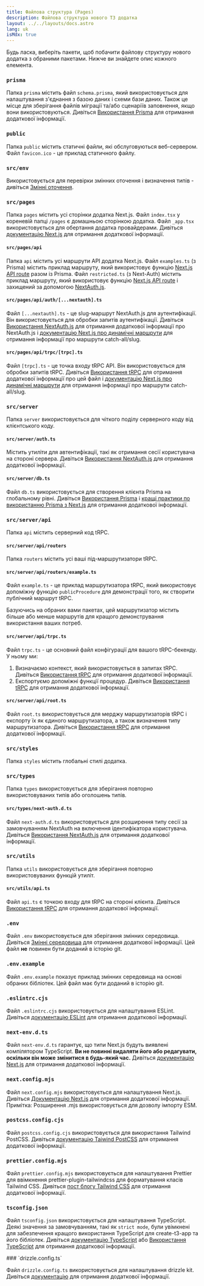 ```yaml
---
title: Файлова структура (Pages)
description: Файлова структура нового T3 додатка
layout: ../../layouts/docs.astro
lang: uk
isMdx: true
---
```



Будь ласка, виберіть пакети, щоб побачити файлову структуру нового додатка з обраними пакетами. Нижче ви знайдете опис кожного елемента.

<Form />

<Diagram />

<div data-components="prisma">

### `prisma`

Папка `prisma` містить файл `schema.prisma`, який використовується для налаштування з'єднання з базою даних і схеми бази даних. Також це місце для зберігання файлів міграції та/або сценаріїв заповнення, якщо вони використовуються. Дивіться [Використання Prisma](/uk/usage/prisma) для отримання додаткової інформації.

</div>
<div>

### `public`

Папка `public` містить статичні файли, які обслуговуються веб-сервером. Файл `favicon.ico` - це приклад статичного файлу.

</div>
<div>

### `src/env`

Використовується для перевірки змінних оточення і визначення типів - дивіться [Змінні оточення](/uk/usage/env-variables).

</div>
<div>

### `src/pages`

Папка `pages` містить усі сторінки додатка Next.js. Файл `index.tsx` у кореневій папці `/pages` є домашньою сторінкою додатка. Файл `_app.tsx` використовується для обертання додатка провайдерами. Дивіться [документацію Next.js](https://nextjs.org/docs/basic-features/pages) для отримання додаткової інформації.

</div>
<div data-components="nextauth trpc">

#### `src/pages/api`

Папка `api` містить усі маршрути API додатка Next.js. Файл `examples.ts` (з Prisma) містить приклад маршруту, який використовує функцію [Next.js API route](https://nextjs.org/docs/api-routes/introduction) разом із Prisma. Файл `restricted.ts` (з Next-Auth) містить приклад маршруту, який використовує функцію [Next.js API route](https://nextjs.org/docs/api-routes/introduction) і захищений за допомогою [NextAuth.js](https://next-auth.js.org/).

</div>
<div data-components="nextauth">

#### `src/pages/api/auth/[...nextauth].ts`

Файл `[...nextauth].ts` - це slug-маршрут NextAuth.js для аутентифікації. Він використовується для обробки запитів аутентифікації. Дивіться [Використання NextAuth.js](/uk/usage/next-auth) для отримання додаткової інформації про NextAuth.js і [документацію Next.js про динамічні маршрути](https://nextjs.org/docs/routing/dynamic-routes) для отримання інформації про маршрути catch-all/slug.

</div>
<div data-components="trpc">

#### `src/pages/api/trpc/[trpc].ts`

Файл `[trpc].ts` - це точка входу tRPC API. Він використовується для обробки запитів tRPC. Дивіться [Використання tRPC](/uk/usage/trpc#-pagesapitrpctrpcts) для отримання додаткової інформації про цей файл і [документацію Next.js про динамічні маршрути](https://nextjs.org/docs/routing/dynamic-routes) для отримання інформації про маршрути catch-all/slug.

</div>
<div data-components="trpc prisma nextauth">

### `src/server`

Папка `server` використовується для чіткого поділу серверного коду від клієнтського коду.

</div>
<div data-components="nextauth+trpc">

#### `src/server/auth.ts`

Містить утиліти для автентифікації, такі як отримання сесії користувача на стороні сервера. Дивіться [Використання NextAuth.js](/uk/usage/next-auth#usage-with-trpc) для отримання додаткової інформації.

</div>
<div data-components="prisma">

#### `src/server/db.ts`

Файл `db.ts` використовується для створення клієнта Prisma на глобальному рівні. Дивіться [Використання Prisma](/uk/usage/prisma#prisma-client) і [кращі практики по використанню Prisma з Next.js](https://www.prisma.io/docs/guides/database/troubleshooting-orm/help-articles/nextjs-prisma-client-dev-practices) для отримання додаткової інформації.

</div>
<div data-components="trpc">

### `src/server/api`

Папка `api` містить серверний код tRPC.

</div>
<div data-components="trpc">

#### `src/server/api/routers`

Папка `routers` містить усі ваші під-маршрутизатори tRPC.

</div>
<div data-components="trpc">

#### `src/server/api/routers/example.ts`

Файл `example.ts` - це приклад маршрутизатора tRPC, який використовує допоміжну функцію `publicProcedure` для демонстрації того, як створити публічний маршрут tRPC.

Базуючись на обраних вами пакетах, цей маршрутизатор містить більше або менше маршрутів для кращого демонстрування використання ваших потреб.

</div>
<div data-components="trpc">

#### `src/server/api/trpc.ts`

Файл `trpc.ts` - це основний файл конфігурації для вашого tRPC-бекенду. У ньому ми:

1. Визначаємо контекст, який використовується в запитах tRPC. Дивіться [Використання tRPC](/uk/usage/trpc#-serverapitrpcts) для отримання додаткової інформації.
2. Експортуємо допоміжні функції процедур. Дивіться [Використання tRPC](/uk/usage/trpc#-serverapitrpcts) для отримання додаткової інформації.

</div>

<div data-components="trpc">

#### `src/server/api/root.ts`

Файл `root.ts` використовується для мерджу маршрутизаторів tRPC і експорту їх як єдиного маршрутизатора, а також визначення типу маршрутизатора. Дивіться [Використання tRPC](/uk/usage/trpc#-serverapirootts) для отримання додаткової інформації.

</div>
<div>

### `src/styles`

Папка `styles` містить глобальні стилі додатка.

</div>
<div data-components="nextauth">

### `src/types`

Папка `types` використовується для зберігання повторно використовуваних типів або оголошень типів.

</div>
<div data-components="nextauth">

#### `src/types/next-auth.d.ts`

Файл `next-auth.d.ts` використовується для розширення типу сесії за замовчуванням NextAuth на включення ідентифікатора користувача. Дивіться [Використання NextAuth.js](/uk/usage/next-auth#включення-userid-в-сеанс) для отримання додаткової інформації.

</div>
<div data-components="trpc">

### `src/utils`

Папка `utils` використовується для зберігання повторно використовуваних функцій утиліт.

</div>
<div data-components="trpc">

#### `src/utils/api.ts`

Файл `api.ts` є точкою входу для tRPC на стороні клієнта. Дивіться [Використання tRPC](/uk/usage/trpc#-utilsapits) для отримання додаткової інформації.

</div>
<div>

### `.env`

Файл `.env` використовується для зберігання змінних середовища. Дивіться [Змінні середовища](/uk/usage/env-variables) для отримання додаткової інформації. Цей файл **не** повинен бути доданий в історію git.

</div>
<div>

### `.env.example`

Файл `.env.example` показує приклад змінних середовища на основі обраних бібліотек. Цей файл має бути доданий в історію git.

</div>
<div>

### `.eslintrc.cjs`

Файл `.eslintrc.cjs` використовується для налаштування ESLint. Дивіться [документацію ESLint](https://eslint.org/docs/latest/user-guide/configuring/configuration-files) для отримання додаткової інформації.

</div>
<div>

### `next-env.d.ts`

Файл `next-env.d.ts` гарантує, що типи Next.js будуть виявлені компілятором TypeScript. **Ви не повинні видаляти його або редагувати, оскільки він може змінитися в будь-який час.** Дивіться [документацію Next.js](https://nextjs.org/docs/basic-features/typescript#existing-projects) для отримання додаткової інформації.

</div>
<div>

### `next.config.mjs`

Файл `next.config.mjs` використовується для налаштування Next.js. Дивіться [Документацію Next.js](https://nextjs.org/docs/api-reference/next.config.js/introduction) для отримання додаткової інформації. Примітка: Розширення .mjs використовується для дозволу імпорту ESM.

</div>
<div data-components="tailwind">

### `postcss.config.cjs`

Файл `postcss.config.cjs` використовується для використання Tailwind PostCSS. Дивіться [документацію Taiwind PostCSS](https://tailwindcss.com/docs/installation/using-postcss) для отримання додаткової інформації.

</div>
<div data-components="tailwind">

### `prettier.config.mjs`

Файл `prettier.config.mjs` використовується для налаштування Prettier для ввімкнення prettier-plugin-tailwindcss для форматування класів Tailwind CSS. Дивіться [пост блогу Tailwind CSS](https://tailwindcss.com/blog/automatic-class-sorting-with-prettier) для отримання додаткової інформації.

</div>
<div>

### `tsconfig.json`

Файл `tsconfig.json` використовується для налаштування TypeScript. Деякі значення за замовчуванням, такі як `strict mode`, були увімкнені для забезпечення кращого використання TypeScript для create-t3-app та його бібліотек. Дивіться [документацію TypeScript](https://www.typescriptlang.org/docs/handbook/tsconfig-json.html) або [Використання TypeScript](usage/typescript) для отримання додаткової інформації.

</div>
<div>
### `drizzle.config.ts`

Файл `drizzle.config.ts` використовується для налаштування drizzle kit. Дивіться [документацію](https://orm.drizzle.team/kit-docs/config-reference) для отримання додаткової інформації.

</div>
